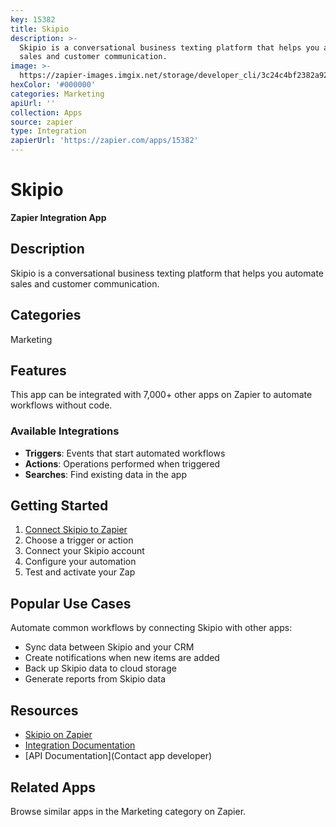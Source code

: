 ```yaml
---
key: 15382
title: Skipio
description: >-
  Skipio is a conversational business texting platform that helps you automate
  sales and customer communication.
image: >-
  https://zapier-images.imgix.net/storage/developer_cli/3c24c4bf2382a9256eee6ae3ff9118c9_2.png?auto=format%2Ccompress&ixlib=python-3.0.0&q=50
hexColor: '#000000'
categories: Marketing
apiUrl: ''
collection: Apps
source: zapier
type: Integration
zapierUrl: 'https://zapier.com/apps/15382'
---
```

# Skipio

**Zapier Integration App**

## Description

Skipio is a conversational business texting platform that helps you automate sales and customer communication.

## Categories

Marketing

## Features

This app can be integrated with 7,000+ other apps on Zapier to automate workflows without code.

### Available Integrations

- **Triggers**: Events that start automated workflows
- **Actions**: Operations performed when triggered
- **Searches**: Find existing data in the app

## Getting Started

1. [Connect Skipio to Zapier](https://zapier.com/apps/15382)
2. Choose a trigger or action
3. Connect your Skipio account
4. Configure your automation
5. Test and activate your Zap

## Popular Use Cases

Automate common workflows by connecting Skipio with other apps:

- Sync data between Skipio and your CRM
- Create notifications when new items are added
- Back up Skipio data to cloud storage
- Generate reports from Skipio data

## Resources

- [Skipio on Zapier](https://zapier.com/apps/15382)
- [Integration Documentation](https://zapier.com/apps/15382/integrations)
- [API Documentation](Contact app developer)

## Related Apps

Browse similar apps in the Marketing category on Zapier.
